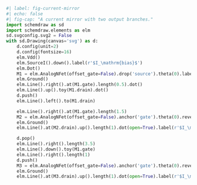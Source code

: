 ```python
#| label: fig-current-mirror
#| echo: false
#| fig-cap: "A current mirror with two output branches."
import schemdraw as sd
import schemdraw.elements as elm
sd.svgconfig.svg2 = False
with sd.Drawing(canvas='svg') as d:
    d.config(unit=2)
    d.config(fontsize=16)
    elm.Vdd()
    elm.SourceI().down().label(r'$I_\mathrm{bias}$')
    elm.Dot()
    M1 = elm.AnalogNFet(offset_gate=False).drop('source').theta(0).label('$W_1/L_1$')
    elm.Ground()
    elm.Line().right().at(M1.gate).length(0.5).dot()
    elm.Line().up().toy(M1.drain).dot()
    d.push()
    elm.Line().left().to(M1.drain)

    elm.Line().right().at(M1.gate).length(1.5)
    M2 = elm.AnalogNFet(offset_gate=False).anchor('gate').theta(0).reverse().label('$W_2/L_2$', ofst=-2)
    elm.Ground()
    elm.Line().at(M2.drain).up().length(1).dot(open=True).label(r'$I_\mathrm{out1}$', 'right')

    d.pop()
    elm.Line().right().length(3.5)
    elm.Line().down().toy(M1.gate)
    elm.Line().right().length(1)
    d.push()
    M3 = elm.AnalogNFet(offset_gate=False).anchor('gate').theta(0).reverse().label('$W_3/L_3$', ofst=-2)
    elm.Ground()
    elm.Line().at(M3.drain).up().length(1).dot(open=True).label(r'$I_\mathrm{out2}$', 'right')
```